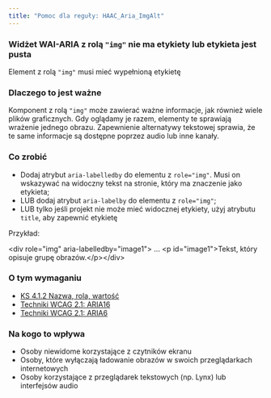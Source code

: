 ```yaml
---
title: "Pomoc dla reguły: HAAC_Aria_ImgAlt"
---
```


<div className="toolHelp">
<Row>
<Column colLg={16} colMd={8} colSm={4} className="toolHead">

### Widżet WAI-ARIA z rolą `"img"` nie ma etykiety lub etykieta jest pusta

<div id="locLevel"></div>

Element z rolą `"img"` musi mieć wypełnioną etykietę

</Column>
</Row>
<Row>
<Column colLg={11} colMd={5} colSm={4} className="toolMain">

### Dlaczego to jest ważne

Komponent z rolą `"img"` może zawierać ważne informacje, jak również wiele plików graficznych. Gdy oglądamy je razem, elementy te sprawiają wrażenie jednego obrazu. Zapewnienie alternatywy tekstowej sprawia, że te same informacje są dostępne poprzez audio lub inne kanały.

<div id="locSnippet"></div>

### Co zrobić

* Dodaj atrybut `aria-labelledby` do elementu z `role="img"`. Musi on wskazywać na widoczny tekst na stronie, który ma znaczenie jako etykieta;
* LUB dodaj atrybut `aria-labelby` do elementu z `role="img"`;
* LUB tylko jeśli projekt nie może mieć widocznej etykiety, użyj atrybutu `title`, aby zapewnić etykietę

Przykład:

<CodeSnippet type="single" light={true}>&lt;div role="img" aria-labelledby="image1"&gt; ... &lt;p id="image1"&gt;Tekst, który opisuje grupę obrazów.&lt;/p&gt;&lt;/div&gt;</CodeSnippet>

</Column>
<Column colLg={5} colMd={3} colSm={4} className="toolLeft">

### O tym wymaganiu

* [KS 4.1.2 Nazwa, rola, wartość](https://wcag.lepszyweb.pl/#name-role-value)
* [Techniki WCAG 2.1: ARIA16](https://www.w3.org/WAI/WCAG21/Techniques/aria/ARIA16)
* [Techniki WCAG 2.1: ARIA6](https://www.w3.org/WAI/WCAG21/Techniques/aria/ARIA6)

### Na kogo to wpływa

* Osoby niewidome korzystające z czytników ekranu
* Osoby, które wyłączają ładowanie obrazów w swoich przeglądarkach internetowych
* Osoby korzystające z przeglądarek tekstowych (np. Lynx) lub interfejsów audio

</Column>
</Row>
</div>

